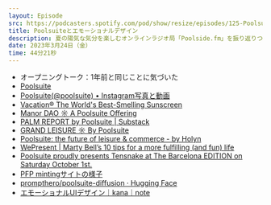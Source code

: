 ```yaml
---
layout: Episode
src: https://podcasters.spotify.com/pod/show/resize/episodes/125-Poolsuite-e20tuso
title: Poolsuiteとエモーショナルデザイン
description: 夏の陽気な気分を楽しむオンラインラジオ局「Poolside.fm」を振り返りつつ、D2Cブランド「Vacation」や「Poolsuite」へのリブランド、Web3への進出、それらから見る一貫したエモーショナルデザインについて話しました。
date: 2023年3月24日（金）
time: 44分21秒
---
```


- オープニングトーク：1年前と同じことに気づいた
- [Poolsuite](https://poolsuite.fm/)
- [Poolsuite(@poolsuite) • Instagram写真と動画](https://www.instagram.com/poolsuite/)
- [Vacation® The World's Best-Smelling Sunscreen](https://www.vacation.inc/)
- [Manor DAO ☼ A Poolsuite Offering](https://manordao.com/)
- [PALM REPORT by Poolsuite | Substack](https://www.palm.report/)
- [GRAND LEISURE ☼ By Poolsuite](https://grandleisure.org/)
- [Poolsuite: the future of leisure & commerce - by Holyn](https://holla.substack.com/p/poolsuite-the-future-of-leisure-and)
- [WePresent | Marty Bell’s 10 tips for a more fulfilling (and fun) life](https://wepresent.wetransfer.com/stories/manifesto-marty-bell)
- [Poolsuite proudly presents Tensnake at The Barcelona EDITION on Saturday October 1st.](https://invite.poolsuite.net/)
- [PFP mintingサイトの様子](https://twitter.com/Poolsuite/status/1567231418568155136)
- [prompthero/poolsuite-diffusion · Hugging Face](https://huggingface.co/prompthero/poolsuite-diffusion)
- [エモーショナルUIデザイン｜kana｜note](https://note.com/kana/n/n69fc5c507c66)
